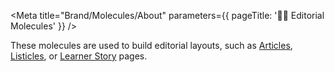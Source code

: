 
<Meta
  title="Brand/Molecules/About"
  parameters={{ pageTitle: '✍🏾 Editorial Molecules' }}
/>

These molecules are used to build editorial layouts, such as [Articles](https://www.codecademy.com/resources/editorials/test-article), [Listicles](https://www.codecademy.com/resources/editorials/test-listicle), or [Learner Story](https://www.codecademy.com/learner-stories/data-science/1ogiwGOCDJNRTHczbLsyn8) pages.
